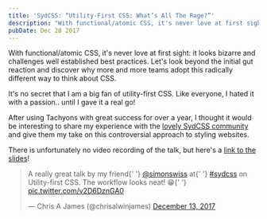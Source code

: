 ```yaml
---
title: 'SydCSS: “Utility-First CSS: What’s All The Rage?”'
description: "With functional/atomic CSS, it's never love at first sight: it looks bizarre and challenges well established best practices. Let's look beyond the initial gut reaction and discover why more and more teams adopt this radically different way to think about CSS."
pubDate: Dec 28 2017
---
```



<IntroText>
  With functional/atomic CSS, it's never love at first sight: it looks bizarre and challenges well
  established best practices. Let's look beyond the initial gut reaction and discover why more and
  more teams adopt this radically different way to think about CSS.
</IntroText>

It's no secret that I am a big fan of utility-first CSS. Like everyone, I hated it with a passion.. until I gave it a real go!

After using Tachyons with great success for over a year, I thought it would be interesting to share my experience with the [lovely SydCSS community](http://sydcss.com/) and give them my take on this controversial approach to styling websites.

There is unfortunately no video recording of the talk, but here's a [link to the slides](http://slides.com/simonswiss/utility-first-all-the-rage)!

<Tweet>
  <blockquote className="twitter-tweet">
    <p lang="en" dir="ltr">
      A really great talk by my friend{' '}
      <a href="https://twitter.com/simonswiss?ref_src=twsrc%5Etfw">@simonswiss</a> at{' '}
      <a href="https://twitter.com/hashtag/sydcss?src=hash&amp;ref_src=twsrc%5Etfw">#sydcss</a> on
      Utility-first CSS. The workflow looks neat! 😁{' '}
      <a href="https://t.co/v2D6DznGA0">pic.twitter.com/v2D6DznGA0</a>
    </p>
    &mdash; Chris A James (@chrisalwinjames) <a href="https://twitter.com/chrisalwinjames/status/940876032659415040?ref_src=twsrc%5Etfw">December 13, 2017</a>
  </blockquote>
</Tweet>

